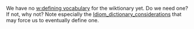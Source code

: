 We have no [[w:defining vocabulary]] for the wiktionary yet.  Do we need one?  If not, why not?  Note especially the [[Idiom_dictionary_considerations]] that may force us to eventually define one.